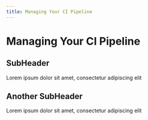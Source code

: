 ```yaml
---
title: Managing Your CI Pipeline
---
```

# Managing Your CI Pipeline

## SubHeader
Lorem ipsum dolor sit amet, consectetur adipiscing elit

## Another SubHeader
Lorem ipsum dolor sit amet, consectetur adipiscing elit